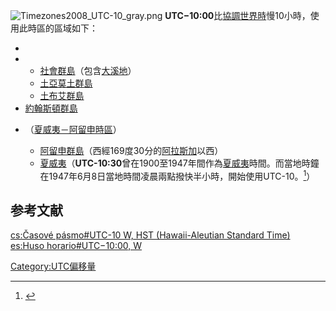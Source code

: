 {{Expand language|1=en|time=2021-05-05T09:01:07+00:00}}
[[File:Timezones2008_UTC-10_gray.png|thumb]]
'''UTC−10:00'''比[[協調世界時|協調世界時]]慢10小時，使用此時區的區域如下：
* {{Flag|库克群岛}}
* {{Flag|法属玻里尼西亚}}
** [[社會群島|社會群島]]（包含[[大溪地|大溪地]]）
** [[土亞莫土群島|土亞莫土群島]]
** [[土布艾群島|土布艾群島]]
* [[约翰斯顿环礁|約翰斯頓群島]]
* {{Flag|美國}}（[[夏威夷－阿留申時區|夏威夷－阿留申時區]]）
** [[阿留申群島|阿留申群島]]（西經169度30分的[[阿拉斯加|阿拉斯加]]以西）
** [[夏威夷|夏威夷]]（'''UTC-10:30'''曾在1900至1947年間作為[[夏威夷|夏威夷]]時間。而當地時鐘在1947年6月8日當地時間凌晨兩點撥快半小時，開始使用UTC-10。<ref>{{Cite web |url=http://www.statoids.com/tus.html |title=Statoids:Time Zones of the United States |accessdate=2011-01-23 |archive-date=2008-12-18 |archive-url=https://web.archive.org/web/20081218095057/http://www.statoids.com/tus.html |dead-url=no }}</ref>）

{{clear}} 
{{時差表|-|10}}

==参考文献==
{{reflist}}

{{timezones}}

[[Category:UTC偏移量|Category:UTC偏移量]]

[[cs:Časové_pásmo#UTC-10_W,_HST_(Hawaii-Aleutian_Standard_Time)|cs:Časové pásmo#UTC-10 W, HST (Hawaii-Aleutian Standard Time)]]
[[es:Huso_horario#UTC−10:00,_W|es:Huso horario#UTC−10:00, W]]